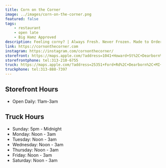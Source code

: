 ```yaml
---
title: Corn on the Corner
image: ../images/corn-on-the-corner.png
featured: false
tags:
    - restaurant
    - open late
    - Big Hamz Approved
description: Feeling corny? | Always Fresh. Never Frozen. Made to Order.
link: https://cornonthecorner.com
instagram: https://instagram.com/cornonthecorner/
storefront: https://maps.apple.com/?address=1041+Howard+St%2C+Dearborn%2C+MI+48124%2C+United+States&ll=42.3047394%2C-83.2475869&q=1041+Howard+St
storefrontphone: tel:313-210-6755
truck: https://maps.apple.com/?address=25351+Ford+Rd%2C+Dearborn%2C+MI+48128%2C+United+States&auid=377077367690697962&ll=42.3264511%2C-83.2870531&lsp=9902&q=Corn+On+The+Corner
truckphone: tel:313-888-7397
---
```



## Storefront Hours

- Open Daily: 11am-3am

## Truck Hours

- Sunday: 5pm - Midnight 
- Monday: Noon - 3am
- Tuesday: Noon - 3am
- Wednesday: Noon - 3am
- Thursday: Noon - 3am
- Friday: Noon - 3am
- Saturday: Noon - 3am

